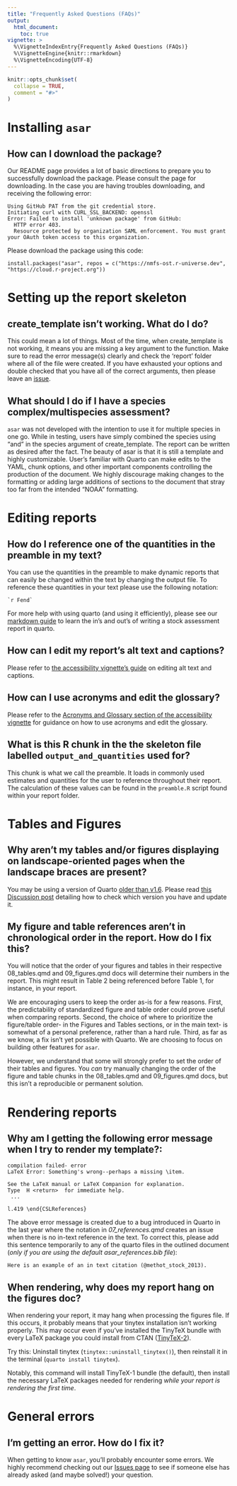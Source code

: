 ```yaml
---
title: "Frequently Asked Questions (FAQs)"
output:
  html_document:
    toc: true
vignette: >
  %\VignetteIndexEntry{Frequently Asked Questions (FAQs)}
  %\VignetteEngine{knitr::rmarkdown}
  %\VignetteEncoding{UTF-8}
---
```


```r
knitr::opts_chunk$set(
  collapse = TRUE,
  comment = "#>"
)
```

# Installing `asar`

## How can I download the package?

Our README page provides a lot of basic directions to prepare you to successfully download the package. Please consult the page for downloading. In the case you are having troubles downloading, and receiving the following error:

```         
Using GitHub PAT from the git credential store.
Initiating curl with CURL_SSL_BACKEND: openssl
Error: Failed to install 'unknown package' from GitHub:
  HTTP error 403.
  Resource protected by organization SAML enforcement. You must grant your OAuth token access to this organization.
```

Please download the package using this code:

```         
install.packages("asar", repos = c("https://nmfs-ost.r-universe.dev", "https://cloud.r-project.org"))
```

# Setting up the report skeleton

## create_template isn't working. What do I do?

This could mean a lot of things. Most of the time, when create_template is not working, it means you are missing a key argument to the function. Make sure to read the error message(s) clearly and check the 'report' folder where all of the file were created. If you have exhausted your options and double checked that you have all of the correct arguments, then please leave an [issue](https://github.com/nmfs-ost/asar/issues).

## What should I do if I have a species complex/multispecies assessment?

`asar` was not developed with the intention to use it for multiple species in one go. While in testing, users have simply combined the species using "and" in the species argument of create_template. The report can be written as desired after the fact. The beauty of asar is that it is still a template and highly customizable. User's familiar with Quarto can make edits to the YAML, chunk options, and other important components controlling the production of the document. We highly discourage making changes to the formatting or adding large additions of sections to the document that stray too far from the intended "NOAA" formatting.

# Editing reports

## How do I reference one of the quantities in the preamble in my text?

You can use the quantities in the preamble to make dynamic reports that can easily be changed within the text by changing the output file. To reference these quantities in your text please use the following notation:

```verbatim
`r Fend`
```

For more help with using quarto (and using it efficiently), please see our [markdown guide](markdown_notation.html) to learn the in's and out's of writing a stock assessment report in quarto.

## How can I edit my report's alt text and captions?

Please refer to [the accessibility vignette's guide ](https://nmfs-ost.github.io/asar/articles/accessibility_guide.html#how-to-edit-your-reports-alt-text-and-captions) on editing alt text and captions.

## How can I use acronyms and edit the glossary?

Please refer to the [Acronyms and Glossary section of the accessibility vignette](https://nmfs-ost.github.io/asar/articles/accessibility_guide.html#acronyms-and-glossary) for guidance on how to use acronyms and edit the glossary.

## What is this R chunk in the the skeleton file labelled `output_and_quantities` used for?

This chunk is what we call the preamble. It loads in commonly used estimates and quantities for the user to reference throughout their report. The calculation of these values can be found in the `preamble.R` script found within your report folder.

# Tables and Figures

## Why aren't my tables and/or figures displaying on landscape-oriented pages when the landscape braces are present?

You may be using a version of Quarto [older than v1.6](https://quarto.org/docs/blog/posts/2024-11-25-1.6-release/). Please read [this Discussion post](https://github.com/nmfs-ost/asar/discussions/186) detailing how to check which version you have and update it.

## My figure and table references aren't in chronological order in the report. How do I fix this?

You will notice that the order of your figures and tables in their respective 08_tables.qmd and 09_figures.qmd docs will determine their numbers in the report. This might result in Table 2 being referenced before Table 1, for instance, in your report.

We are encouraging users to keep the order as-is for a few reasons. First, the predictability of standardized figure and table order could prove useful when comparing reports. Second, the choice of where to prioritize the figure/table order- in the Figures and Tables sections, or in the main text- is somewhat of a personal preference, rather than a hard rule. Third, as far as we know, a fix isn't yet possible with Quarto. We are choosing to focus on building other features for `asar`.

However, we understand that some will strongly prefer to set the order of their tables and figures. You *can* try manually changing the order of the figure and table chunks in the 08_tables.qmd and 09_figures.qmd docs, but this isn't a reproducible or permanent solution.

# Rendering reports

## Why am I getting the following error message when I try to render my template?:

``` error:
compilation failed- error
LaTeX Error: Something's wrong--perhaps a missing \item.

See the LaTeX manual or LaTeX Companion for explanation.
Type  H <return>  for immediate help.
 ...                                              
                                                  
l.419 \end{CSLReferences}
```

The above error message is created due to a bug introduced in Quarto in the last year where the notation in *07_references.qmd* creates an issue when there is no in-text reference in the text. To correct this, please add this sentence temporarily to any of the quarto files in the outlined document (*only if you are using the default asar_references.bib file*):

`Here is an example of an in text citation (@methot_stock_2013).`

## When rendering, why does my report hang on the figures doc?

When rendering your report, it may hang when processing the figures file. If this occurs, it probably means that your tinytex installation isn't working properly. This may occur even if you've installed the TinyTeX bundle with every LaTeX package you could install from CTAN ([TinyTeX-2](https://github.com/rstudio/tinytex-releases?tab=readme-ov-file#releases)).

Try this: Uninstall tinytex (`tinytex::uninstall_tinytex()`), then reinstall it in the terminal (`quarto install tinytex`).

Notably, this command will install TinyTeX-1 bundle (the default), then install the necessary LaTeX packages needed for rendering *while your report is rendering the first time*. 

# General errors

## I'm getting an error. How do I fix it?

When getting to know `asar`, you'll probably encounter some errors. We highly recommend checking out our [Issues page](https://github.com/nmfs-ost/asar/issues) to see if someone else has already asked (and maybe solved!) your question.

